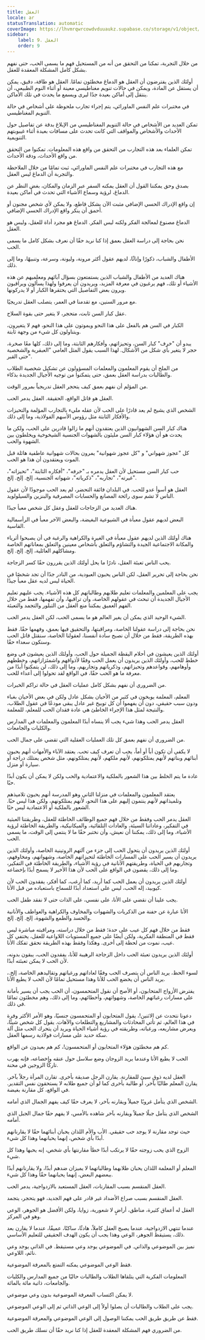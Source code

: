 ```yaml
---
title: العقل
locale: ar
statusTranslation: automatic
coverImage: https://lhvmrqwrcowdvduuaukz.supabase.co/storage/v1/object/public/strapi-uploads/small_cover-educacion-fundamental.webp-2d51a7828a2b1309555be27f7e2a61a0.webp
sidebar:
    label: 9. العقل
    order: 9
---
```

من خلال التجربة، تمكنا من التحقق من أنه من المستحيل فهم ما يسمى الحب، حتى نفهم بشكل كامل المشكلة المعقدة للعقل.

أولئك الذين يفترضون أن العقل هو الدماغ مخطئون تمامًا. العقل هو طاقة، دقيق، يمكن أن يستقل عن المادة، ويمكن في حالات تنويم مغناطيسي معينة أو أثناء النوم الطبيعي، أن ينتقل إلى أماكن بعيدة جدًا ليرى ويسمع ما يحدث في تلك الأماكن.

في مختبرات علم النفس الماورائي، يتم إجراء تجارب ملحوظة على أشخاص في حالة التنويم المغناطيسي.

تمكن العديد من الأشخاص في حالة التنويم المغناطيسي من الإبلاغ بدقة عن تفاصيل حول الأحداث والأشخاص والمواقف التي كانت تحدث على مسافات بعيدة أثناء غيبوبتهم التنويمية.

تمكن العلماء بعد هذه التجارب من التحقق من واقع هذه المعلومات. تمكنوا من التحقق من واقع الأحداث، ودقة الأحداث.

مع هذه التجارب في مختبرات علم النفس الماورائي، ثبت تمامًا من خلال الملاحظة والتجربة أن الدماغ ليس العقل.

بصدق وحق يمكننا القول أن العقل يمكنه السفر عبر الزمان والمكان، بغض النظر عن الدماغ، لرؤية وسماع الأشياء التي تحدث في أماكن بعيدة.

إن واقع الإدراك الحسي الإضافي مثبت الآن بشكل قاطع، ولا يمكن لأي شخص مجنون أو أحمق أن ينكر واقع الإدراك الحسي الإضافي.

الدماغ مصنوع لمعالجة الفكر ولكنه ليس الفكر. الدماغ هو مجرد أداة للعقل، وليس هو العقل.

نحن بحاجة إلى دراسة العقل بعمق إذا كنا نريد حقًا أن نعرف بشكل كامل ما يسمى الحب.

الأطفال والشباب، ذكورًا وإناثًا، لديهم عقول أكثر مرونة، وليونة، وسرعة، وتنبيهًا، وما إلى ذلك.

هناك العديد من الأطفال والشباب الذين يستمتعون بسؤال آبائهم ومعلميهم عن هذه الأشياء أو تلك، فهم يرغبون في معرفة المزيد، ويريدون أن يعرفوا ولهذا يسألون ويراقبون ويرون بعض التفاصيل التي يحتقرها الكبار أو لا يدركونها.

مع مرور السنين، مع تقدمنا في العمر، يتصلب العقل تدريجيًا.

عقل كبار السن ثابت، متحجر، لا يتغير حتى بقوة السلاح.

الكبار في السن هم بالفعل على هذا النحو ويموتون على هذا النحو، فهم لا يتغيرون، ويتناولون كل شيء من وجهة ثابتة.

يبدو أن "خرف" كبار السن، وتحيزاتهم، وأفكارهم الثابتة، وما إلى ذلك، كلها معًا صخرة، حجر لا يتغير بأي شكل من الأشكال. لهذا السبب يقول المثل العامي "العبقرية والشخصية حتى القبر".

من الملح أن يقوم المعلمون والمعلمات المسؤولون عن تشكيل شخصية الطلاب والطالبات بدراسة العقل بعمق، حتى يتمكنوا من توجيه الأجيال الجديدة بذكاء.

من المؤلم أن نفهم بعمق كيف يتحجر العقل تدريجياً بمرور الوقت.

العقل هو قاتل الواقع، الحقيقة. العقل يدمر الحب.

الشخص الذي يشيخ لم يعد قادرًا على الحب لأن عقله مليء بالتجارب المؤلمة والتحيزات والأفكار الثابتة مثل رؤوس الأسهم الفولاذية، وما إلى ذلك.

هناك كبار السن الشهوانيون الذين يعتقدون أنهم ما زالوا قادرين على الحب، ولكن ما يحدث هو أن هؤلاء كبار السن مليئون بالشهوات الجنسية الشيخوخية ويخلطون بين الشهوة والحب.

كل "عجوز شهواني" و "كل عجوز شهوانية" يمرون بحالات شهوانية عاطفية هائلة قبل الموت ويعتقدون أن هذا هو الحب.

حب كبار السن مستحيل لأن العقل يدمره بـ "خرفه"، "أفكاره الثابتة"، "تحيزاته"، "غيرته"، "تجاربه"، "ذكرياته"، شهواته الجنسية، إلخ. إلخ. إلخ.

العقل هو أسوأ عدو للحب. في البلدان فائقة التحضر، لم يعد الحب موجودًا لأن عقول الناس لا تشم سوى رائحة المصانع والحسابات المصرفية والبنزين والسيلولويد.

هناك العديد من الزجاجات للعقل وعقل كل شخص معبأ جيدًا.

البعض لديهم عقول معبأة في الشيوعية البغيضة، والبعض الآخر معبأ في الرأسمالية القاسية.

هناك أولئك الذين لديهم عقول معبأة في الغيرة والكراهية والرغبة في أن يصبحوا أثرياء والمكانة الاجتماعية الجيدة والتشاؤم والتعلق بأشخاص معينين والتعلق بمعاناتهم الخاصة ومشاكلهم العائلية، إلخ. إلخ. إلخ.

يحب الناس تعبئة العقل، نادرًا ما يحل أولئك الذين يقررون حقًا كسر الزجاجة.

نحن بحاجة إلى تحرير العقل، لكن الناس يحبون العبودية، من النادر جدًا أن تجد شخصًا في الحياة ليس لديه عقل معبأ جيدًا.

يجب على المعلمين والمعلمات تعليم طلابهم وطالباتهم كل هذه الأشياء. يجب عليهم تعليم الأجيال الجديدة أن تبحث في عقولهم الخاصة، وأن تراقبها، وأن تفهمها، فقط من خلال الفهم العميق يمكننا منع العقل من التبلور والتجمد والتعبئة.

الشيء الوحيد الذي يمكن أن يغير العالم هو ما يسمى الحب، لكن العقل يدمر الحب.

نحن بحاجة إلى دراسة عقولنا الخاصة، ومراقبتها، والتحقيق فيها بعمق، وفهمها حقًا. فقط بهذه الطريقة، فقط من خلال أن نصبح سادة أنفسنا، لعقولنا الخاصة، سنقتل قاتل الحب وسنكون سعداء حقًا.

أولئك الذين يعيشون في أحلام اليقظة الجميلة حول الحب، وأولئك الذين يعيشون في وضع خطط للحب، وأولئك الذين يريدون أن يعمل الحب وفقًا لأذواقهم واشمئزازاتهم، وخططهم وأوهامهم، وقواعدهم وتحيزاتهم، وذكرياتهم وتجاربهم، وما إلى ذلك، لن يتمكنوا أبدًا من معرفة ما هو الحب حقًا، في الواقع لقد تحولوا إلى أعداء للحب.

من الضروري أن نفهم بشكل كامل عمليات العقل في حالة تراكم الخبرات.

المعلم، المعلمة يوبخون في كثير من الأحيان بشكل عادل ولكن في بعض الأحيان بغباء ودون سبب حقيقي، دون أن يفهموا أن كل توبيخ غير عادل يبقى مودعًا في عقول الطلاب، والنتيجة لمثل هذا الإجراء الخاطئ هي عادة فقدان الحب للمعلم، للمعلمة.

العقل يدمر الحب وهذا شيء يجب ألا ينساه أبدًا المعلمون والمعلمات في المدارس والكليات والجامعات.

من الضروري أن نفهم بعمق كل تلك العمليات العقلية التي تقضي على جمال الحب.

لا يكفي أن تكون أباً أو أماً، يجب أن تعرف كيف تحب. يعتقد الآباء والأمهات أنهم يحبون أبنائهم وبناتهم لأنهم يمتلكونهم، لأنهم ملكهم، لأنهم يمتلكونهم، مثل شخص يمتلك دراجة أو سيارة أو منزل.

عادة ما يتم الخلط بين هذا الشعور بالملكية والاعتمادية والحب ولكن لا يمكن أن يكون أبدًا حبًا.

يعتقد المعلمون والمعلمات في منزلنا الثاني وهو المدرسة أنهم يحبون تلاميذهم وتلميذاتهم لأنهم ينتمون إليهم على هذا النحو، لأنهم يمتلكونهم، ولكن هذا ليس حبًا. الشعور بالملكية أو الاعتمادية ليس حبًا.

العقل يدمر الحب وفقط من خلال فهم جميع الوظائف الخاطئة للعقل، وطريقتنا العبثية في التفكير، وعاداتنا السيئة، والعادات التلقائية، والميكانيكية، والطريقة الخاطئة لرؤية الأشياء، وما إلى ذلك، يمكننا أن نعيش، وأن نختبر حقًا ما لا ينتمي إلى الوقت، ما يسمى الحب.

أولئك الذين يريدون أن يتحول الحب إلى جزء من آلتهم الروتينية الخاصة، وأولئك الذين يريدون أن يسير الحب على المسارات الخاطئة لتحيزاتهم الخاصة، وشهواتهم، ومخاوفهم، وتجاربهم في الحياة، وطريقتهم الأنانية في رؤية الأشياء، والطريقة الخاطئة في التفكير، وما إلى ذلك، يقضون في الواقع على الحب لأن هذا الأخير لا يسمح أبدًا بإخضاعه.

أولئك الذين يريدون أن يعمل الحب كما أريد، كما أرغب، كما أفكر، يفقدون الحب لأن كيوبيد، إله الحب، ليس على استعداد أبدًا للسماح باستعباده من قبل الأنا.

يجب علينا أن نقضي على الأنا، على نفسي، على الذات حتى لا نفقد طفل الحب.

الأنا عبارة عن حفنة من الذكريات والشهوات والمخاوف والكراهية والعواطف والأنانية والحسد والطمع والشهوة، إلخ. إلخ. إلخ.

فقط من خلال فهم كل عيب على حدة؛ فقط من خلال دراسته، ومراقبته مباشرة ليس فقط في المنطقة الفكرية، ولكن أيضًا على جميع المستويات اللاواعية للعقل، يختفي كل عيب، نموت من لحظة إلى أخرى. وهكذا وفقط بهذه الطريقة نحقق تفكك الأنا.

أولئك الذين يريدون تعبئة الحب داخل الزجاجة الرهيبة للأنا، يفقدون الحب، يبقون بدونه، لأن الحب لا يمكن تعبئته أبدًا.

لسوء الحظ، يريد الناس أن يتصرف الحب وفقًا لعاداتهم ورغباتهم وتقاليدهم الخاصة، إلخ.، يريد الناس أن يخضع الحب للأنا وهذا مستحيل تمامًا لأن الحب لا يطيع الأنا.

يفترض الأزواج المتحابون، أو الأصح أن نقول المتحمسون، أن الحب يجب أن يسير بأمانة على مسارات رغباتهم الخاصة، وشهواتهم، وأخطائهم، وما إلى ذلك، وهم مخطئون تمامًا في ذلك.

دعونا نتحدث عن الاثنين!، يقول المتحابون أو المتحمسون جنسيًا، وهو الأمر الأكثر وفرة في هذا العالم، ثم تأتي المحادثات والمشاريع والتطلعات والآهات. يقول كل شخص شيئًا، ويعرض مشاريعه، ورغباته، وطريقته في رؤية أشياء الحياة ويريد أن يتحرك الحب مثل آلة سكة حديد على مسارات فولاذية رسمها العقل.

كم هم مخطئون هؤلاء المتحابون أو المتحمسون!، كم هم بعيدون عن الواقع.

الحب لا يطيع الأنا وعندما يريد الزوجان وضع سلاسل حول عنقه وإخضاعه، فإنه يهرب تاركًا الزوجين في محنة.

العقل لديه ذوق سيئ للمقارنة. يقارن الرجل صديقة بأخرى. تقارن المرأة رجلاً بآخر. يقارن المعلم طالبًا بآخر، أو طالبة بأخرى كما لو أن جميع طلابه لا يستحقون نفس التقدير. في الواقع، كل مقارنة بغيضة.

الشخص الذي يتأمل غروبًا جميلاً ويقارنه بآخر، لا يعرف حقًا كيف يفهم الجمال الذي أمامه.

الشخص الذي يتأمل جبلًا جميلاً ويقارنه بآخر شاهده بالأمس، لا يفهم حقًا جمال الجبل الذي أمامه.

حيث توجد مقارنة لا يوجد حب حقيقي. الأب والأم اللذان يحبان أبنائهما حقًا لا يقارنانهم أبدًا بأي شخص، إنهما يحبانهما وهذا كل شيء.

الزوج الذي يحب زوجته حقًا لا يرتكب أبدًا خطأ مقارنتها بأي شخص، إنه يحبها وهذا كل شيء.

المعلم أو المعلمة اللذان يحبان طلابهما وطالباتهما لا يميزان ضدهم أبدًا، ولا يقارنانهم أبدًا ببعضهم البعض، إنهما يحبانهما حقًا وهذا كل شيء.

العقل المنقسم بسبب المقارنات، العقل المستعبد بالازدواجية، يدمر الحب.

العقل المنقسم بسبب صراع الأضداد غير قادر على فهم الجديد، فهو يتحجر، يتجمد.

العقل له أعماق كثيرة، مناطق، أراضٍ لا شعورية، زوايا، ولكن الأفضل هو الجوهر، الوعي وهو في المركز.

عندما تنتهي الازدواجية، عندما يصبح العقل كاملاً، هادئًا، ساكنًا، عميقًا، عندما لا يقارن بعد ذلك، يستيقظ الجوهر، الوعي وهذا يجب أن يكون الهدف الحقيقي للتعليم الأساسي.

نميز بين الموضوعي والذاتي. في الموضوعي يوجد وعي مستيقظ. في الذاتي يوجد وعي نائم، اللاوعي.

فقط الوعي الموضوعي يمكنه التمتع بالمعرفة الموضوعية.

المعلومات الفكرية التي يتلقاها الطلاب والطالبات حاليًا من جميع المدارس والكليات والجامعات، ذاتية مائة بالمائة.

لا يمكن اكتساب المعرفة الموضوعية بدون وعي موضوعي.

يجب على الطلاب والطالبات أن يصلوا أولاً إلى الوعي الذاتي ثم إلى الوعي الموضوعي.

فقط عن طريق طريق الحب يمكننا الوصول إلى الوعي الموضوعي والمعرفة الموضوعية.

من الضروري فهم المشكلة المعقدة للعقل إذا كنا نريد حقًا أن نسلك طريق الحب.
